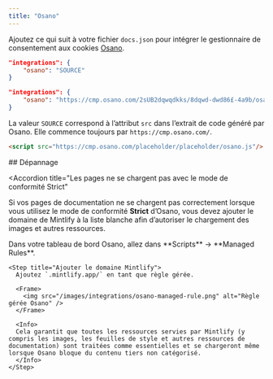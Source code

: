 ```yaml
---
title: "Osano"
---
```


Ajoutez ce qui suit à votre fichier `docs.json` pour intégrer le gestionnaire de consentement aux cookies [Osano](https://www.osano.com/).

<CodeGroup>

```json Integration options in docs.json
"integrations": {
    "osano": "SOURCE"
}
```

```json Example
"integrations": {
    "osano": "https://cmp.osano.com/2sUB2dqwqdkks/8dqwd-dwd86£-4a9b/osano.js"
}
```

</CodeGroup>

La valeur `SOURCE` correspond à l’attribut `src` dans l’extrait de code généré par Osano. Elle commence toujours par `https://cmp.osano.com/`.

```html Code snippet from Osano
<script src="https://cmp.osano.com/placeholder/placeholder/osano.js"/>
```



<div id="troubleshooting">
  ## Dépannage
</div>

<Accordion
  title="Les pages ne se chargent pas avec le mode de conformité Strict"
>
  Si vos pages de documentation ne se chargent pas correctement lorsque vous utilisez le mode de conformité **Strict** d’Osano, vous devez ajouter le domaine de Mintlify à la liste blanche afin d’autoriser le chargement des images et autres ressources.

  <Steps>
    <Step title="Accéder à Managed Rules">
      Dans votre tableau de bord Osano, allez dans **Scripts** → **Managed Rules**.
    </Step>

    <Step title="Ajouter le domaine Mintlify">
      Ajoutez `.mintlify.app/` en tant que règle gérée.

      <Frame>
        <img src="/images/integrations/osano-managed-rule.png" alt="Règle gérée Osano" />
      </Frame>

      <Info>
      Cela garantit que toutes les ressources servies par Mintlify (y compris les images, les feuilles de style et autres ressources de documentation) sont traitées comme essentielles et se chargeront même lorsque Osano bloque du contenu tiers non catégorisé.
      </Info>
    </Step>
  </Steps>
</Accordion>